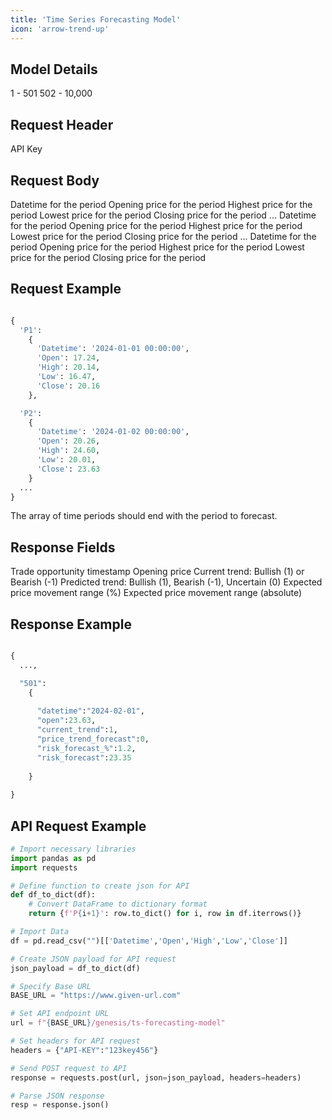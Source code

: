 ```yaml
---
title: 'Time Series Forecasting Model'
icon: 'arrow-trend-up'
---
```


## Model Details 


<CardGroup cols={2}>
  <Card title="Mandatory Time Periods">
    1 - 501
  </Card>
  <Card title="Optional Time Periods">
    502 - 10,000
  </Card>

</CardGroup>

## Request Header 


<ParamField header="API-KEY" type="string" required>
      API Key
    </ParamField>


## Request Body 


<ParamField body="P1" type="dict" required>
  <Expandable title="P1">
    <ParamField body="Datetime" type="string" required>
      Datetime for the period
    </ParamField>
    <ParamField body="Open" type="number" required>
      Opening price for the period
    </ParamField>
    <ParamField body="High" type="number" required>
      Highest price for the period
    </ParamField>
    <ParamField body="Low" type="number" required>
      Lowest price for the period
    </ParamField>
    <ParamField body="Close" type="number" required>
      Closing price for the period
    </ParamField>
  </Expandable>
</ParamField>
...
<ParamField body="P502" type="dict">
  <Expandable title="P502">
    <ParamField body="Datetime" type="string">
      Datetime for the period
    </ParamField>
    <ParamField body="Open" type="number">
      Opening price for the period
    </ParamField>
    <ParamField body="High" type="number">
      Highest price for the period
    </ParamField>
    <ParamField body="Low" type="number">
      Lowest price for the period
    </ParamField>
    <ParamField body="Close" type="number">
      Closing price for the period
    </ParamField>
  </Expandable>
</ParamField>
...
<ParamField body="P5000" type="dict">
  <Expandable title="P5000">
    <ParamField body="Datetime" type="string">
      Datetime for the period
    </ParamField>
    <ParamField body="Open" type="number">
      Opening price for the period
    </ParamField>
    <ParamField body="High" type="number">
      Highest price for the period
    </ParamField>
    <ParamField body="Low" type="number">
      Lowest price for the period
    </ParamField>
    <ParamField body="Close" type="number">
      Closing price for the period
    </ParamField>
  </Expandable>
</ParamField>




## Request Example
```python

{
  'P1': 
    {
      'Datetime': '2024-01-01 00:00:00',
      'Open': 17.24,
      'High': 20.14, 
      'Low': 16.47,
      'Close': 20.16
    },

  'P2': 
    {
      'Datetime': '2024-01-02 00:00:00',
      'Open': 20.26, 
      'High': 24.60, 
      'Low': 20.01, 
      'Close': 23.63
    }   
  ...
}

```


<Tip>The array of time periods should end with the period to forecast.</Tip>


## Response Fields


<ResponseField name="datetime" type="string">
  Trade opportunity timestamp 
</ResponseField>

<ResponseField name="open" type="number">
Opening price
</ResponseField>


<ResponseField name="current_trend" type="number">
Current trend: Bullish (1) or Bearish (-1)
</ResponseField>


<ResponseField name="price_trend_forecast" type="number">
Predicted trend: Bullish (1), Bearish (-1), Uncertain (0)
</ResponseField>


<ResponseField name="risk_forecast_%" type="number">
Expected price movement range (%)
</ResponseField>


<ResponseField name="risk_forecast" type="number">
Expected price movement range (absolute)
</ResponseField>


## Response Example

```python

{
  ..., 

  "501":
    {
      
      "datetime":"2024-02-01",
      "open":23.63,
      "current_trend":1,
      "price_trend_forecast":0,
      "risk_forecast_%":1.2,
      "risk_forecast":23.35
      
    }
    
}

```


## API Request Example

```python
# Import necessary libraries
import pandas as pd
import requests

# Define function to create json for API
def df_to_dict(df):
    # Convert DataFrame to dictionary format
    return {f'P{i+1}': row.to_dict() for i, row in df.iterrows()}

# Import Data
df = pd.read_csv("")[['Datetime','Open','High','Low','Close']]

# Create JSON payload for API request
json_payload = df_to_dict(df)

# Specify Base URL
BASE_URL = "https://www.given-url.com"

# Set API endpoint URL
url = f"{BASE_URL}/genesis/ts-forecasting-model"

# Set headers for API request
headers = {"API-KEY":"123key456"}

# Send POST request to API
response = requests.post(url, json=json_payload, headers=headers)

# Parse JSON response
resp = response.json()

```